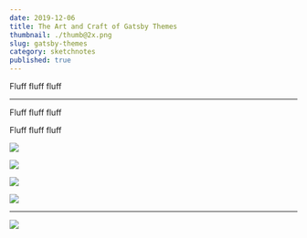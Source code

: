 ```yaml
---
date: 2019-12-06
title: The Art and Craft of Gatsby Themes
thumbnail: ./thumb@2x.png
slug: gatsby-themes
category: sketchnotes
published: true
---
```



<SketchesContainer>

Fluff fluff fluff

<hr />

Fluff fluff fluff

Fluff fluff fluff

![](./GatsbyThemes_1.png)

![](./GatsbyThemes_2.png)

![](./GatsbyThemes_3.png)

![](./GatsbyThemes_4.png)

---

<FullSketchnote coursename="Composing Gatsby Themes
" courselink="http://bit.ly/gatsbyt">

![](./GatsbyThemes--thumbnail.png)

</FullSketchnote>

</SketchesContainer>